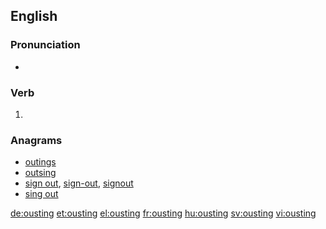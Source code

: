 ==English==

===Pronunciation===
* {{rhymes|aʊstɪŋ|lang=en}}

===Verb===
{{head|en}}

# {{present participle of|oust|lang=en}}

===Anagrams===
* [[outings#English|outings]]
* [[outsing#English|outsing]]
* [[sign out#English|sign out]], [[sign-out#English|sign-out]], [[signout#English|signout]]
* [[sing out#English|sing out]]

[[de:ousting]]
[[et:ousting]]
[[el:ousting]]
[[fr:ousting]]
[[hu:ousting]]
[[sv:ousting]]
[[vi:ousting]]